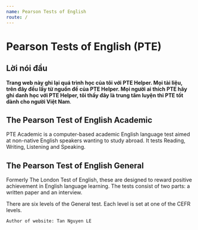 ```yaml
---
name: Pearson Tests of English
route: /
---
```


# Pearson Tests of English (PTE)

##  Lời nói đầu

**Trang web này ghi lại quá trình học của tôi với PTE Helper. Mọi tài liệu, trên đây đều lấy từ nguồn đề của PTE Helper. Mọi người ai thích PTE hãy ghi danh học với PTE Helper, tôi thấy đây là trung tâm luyện thi PTE tốt dành cho người Việt Nam**.

## The Pearson Test of English Academic
PTE Academic is a computer-based academic English language test aimed at non-native English speakers wanting to study abroad. It tests Reading, Writing, Listening and Speaking.

## The Pearson Test of English General
Formerly The London Test of English, these are designed to reward positive achievement in English language learning. The tests consist of two parts: a written paper and an interview. 

There are six levels of the General test. Each level is set at one of the CEFR levels.

`Author of website: Tan Nguyen LE`
